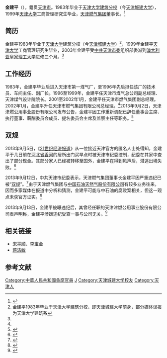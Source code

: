 {{Infobox person
| 前缀尊称   = 
| 姓名       = 金建平
| 后缀尊称   = 
| 图像       = 
| 图像大小   = 
| 图像替代   = 
| 图像说明   = 
| 本名       = 
| 字         =
| 号         =    
| 出生日期   = {{Birth date and age|1959|4|13}}
| 出生地     = 
| 失踪日期   = <!-- {{Disappeared date and age|yyyy|MM|DD|YYYY|MM|DD}}（失踪日期写在前面，出生在后） -->
| 失踪地     = 
| 失踪情况   = 
| 死亡日期   = <!-- {{Death date and age|YYYY|MM|DD|YYYY|MM|DD}}（死亡日期写在前面，出生在后） -->
| 死亡地     = 
| 死因       = 
| 遗体发现地 = 
| 墓地       = 
| 墓地坐标   = <!-- {{Coord|LAT|LONG|display=inline}} -->
| 纪念建筑   = 
| 居住地     = 
| 国籍       = {{PRC}}
| 籍贯       = [[天津市|天津市]]
| 别名       = 
| 种族       = 
| 语言       = 
| 公民权     = 
| 教育程度   = 
| 母校       = [[天津大学建筑分校|天津大学建筑分校]]（现为[[天津城建大学|天津城建大学]]）
| 职业       = 企业家
| 活跃时期   = 
| 雇主       = 天津燃气集团
| 组织       = 
| 机构       = 
| 知名原因   = 
| 知名作品   = 
| 风格       = 
| 受影响于   = 
| 影响于     = 
| 家乡       = 
| 薪金       = 
| 净资产     = 
| 身高       = 
| 体重       = 
| 发色       = 
| 瞳色       = 
| 三围       = 
| 电视节目   = 
| 头衔       = 
| 头衔时期   = 
| 前任       = 
| 继任       = 
| 政党       = {{CCP}}
| 政治运动   = 
| 竞争者     = 
| 董事会     = 
| 宗教信仰   = 
| 宗派       = 
| 刑事起诉   = 
| 刑事处罚   = 
| 刑事状况   = 
| 配偶       = 
| 伴侣       = 
| 子女       = 
| 父母       = 
| 亲属       = 
| 呼号       = 
| 获奖       = 
| 签名       = 
| 签名大小   = 
| 签名替代   = 
| module     = 
| module2    = 
| module3    = 
| module4    = 
| module5    = 
| module6    = 
| 网站       = <!-- {{URL|www.example.com}} -->
| 脚注       = 
| 宽度       = 
}}
'''金建平'''（{{bd|1959年|4月13日||catIdx=J}}），籍贯[[天津市|天津市]]。1983年毕业于[[天津大学建筑分校|天津大学建筑分校]]（今[[天津城建大学|天津城建大学]]），1999年[[天津大学|天津大学]]工商管理研究生毕业，[[天津燃气集团|天津燃气集团]]董事长。<ref name="中国企业联合会网站">{{cite web| url=http://www.cec-ceda.org.cn/qiye/q03/qj022.42.htm| title=金建平简历| publisher=中国企业联合会网站| accessdate=2013-09-13| deadurl=yes| archiveurl=https://web.archive.org/web/20110302104252/http://www.cec-ceda.org.cn/qiye/q03/qj022.42.htm| archivedate=2011-03-02}}</ref>

== 简历 ==
金建平1983年毕业于[[天津大学|天津大学]]建筑分校（今[[天津城建大学|天津城建大学]]）<ref>金建平1983年毕业于天津大学建筑分校，即天津城建大学前身，部分媒体误报为天津大学建筑系</ref>，1999年金建平[[天津大学|天津大学]]工商管理研究生毕业，2003年金建平受[[中共天津市委|中共天津市委]]组织部委派到[[墨尔本皇家理工大学|澳大利亚皇家理工大学]]进修三个月。<ref name="中国企业联合会网站" />

== 工作经历 ==
1983年，金建平毕业后进入天津市第一煤气厂，至1996年先后担任该厂的技术员、车间主任、副厂长。1996至1999年，金建平任天津市煤气总公司副总经理、天津煤气设计院院长。2001至2002年1月，金建平任天津市燃气集团副总经理。2002年1月，金建平升任天津市燃气集团有限公司总经理。<ref name="中国企业联合会网站" />2013年9月2日，天津津燃公用事业股份有限公司发布公告，金建平因工作重新调配已辞任董事会主席、执行董事、薪酬委员会成员、提名委员会主席及监察主任等职务。<ref name="国际金融报 ">{{cite web | url=http://paper.people.com.cn/gjjrb/html/2013-09/13/content_1297937.htm | title=天津燃气金建平涉嫌严重违纪 | publisher=国际金融报 | accessdate=2013-09-13 | archive-url=https://web.archive.org/web/20130920013038/http://paper.people.com.cn/gjjrb/html/2013-09/13/content_1297937.htm | archive-date=2013-09-20 | dead-url=yes }}</ref>

== 双规 ==
2013年9月5日，《[[21世纪经济报道|21世纪经济报道]]》从一位接近天津官方的匿名人士处得知，金建平于几日前在[[河北省|河北省]][[香河|香河]]的居所出门买早点时被天津市纪委控制，纪委在其家中查出了部分现金。其部分家人已经被转移至国外，金建平在得到风声后，潜逃出境失败。<ref>{{cite web| url=http://sztqb.sznews.com/html/2013-09/13/content_2621815.htm| title=天津燃气集团董事长 金建平正接受调查| publisher=深圳特区报| date=2013-09-13| accessdate=2013-09-13}}{{dead link|date=2018年4月 |bot=InternetArchiveBot |fix-attempted=yes }}</ref>

2013年9月12日，中共天津市纪委表示，天津燃气集团董事长金建平因严重违纪已被“[[双规|双规]]”。<ref name="天津燃气集团董事长金建平因严重违纪正接受组织调查">{{cite web| url=http://www.tj.xinhuanet.com/tt/jcdd/2013-09/12/c_117341550.htm| title=天津燃气集团董事长金建平因严重违纪正接受组织调查| publisher=新华网| date=2013-09-12| accessdate=2013-09-12| deadurl=yes| archiveurl=https://web.archive.org/web/20140430013846/http://www.tj.xinhuanet.com/tt/jcdd/2013-09/12/c_117341550.htm| archivedate=2014-04-30}}</ref>由于天津燃气集团与[[中国石油天然气股份有限公司|中国石油天然气股份有限公司]]有较多业务往来，因而多家媒体在报道中分析和猜测，金建平可能与中石油的腐败案相关，但这一观点未获官方证实。<ref>{{cite web | url=http://stock.jrj.com.cn/2013/09/16193415847561.shtml | title=天津燃气董事长严重违纪被查 与中石油有业务往来 | publisher=北京青年报 | accessdate=2013-09-19 | archive-date=2014-08-22 | archive-url=https://web.archive.org/web/20140822212513/http://stock.jrj.com.cn/2013/09/16193415847561.shtml | dead-url=no }}</ref>

2013年9月13日，金建平被曝违纪后，其曾经任职的天津津燃公用事业股份有限公司表声明称，金建平涉嫌违纪受查一事与公司无关。<ref>{{cite web | url=http://www.ccstock.cn/HKstock/guoqinews/2013-09-12/A1327144.html | title=津燃公用前主席涉违纪受查 事件与公司无关 | date=2013-09-13 | accessdate=2013-09-13 | archive-url=https://web.archive.org/web/20160304135858/http://www.ccstock.cn/HKstock/guoqinews/2013-09-12/A1327144.html | archive-date=2016-03-04 | dead-url=yes }}</ref>

== 相关链接 ==
*[[宋平顺|宋平顺]]、[[李宝金|李宝金]]
*[[蒋洁敏|蒋洁敏]]

== 参考文献 ==
{{reflist}}
{{中共十八大以来的反腐败工作}}
{{DEFAULTSORT:Jīn Jiànpíng}}
[[Category:中華人民共和國貪腐官員|Category:中華人民共和國貪腐官員]]
[[Category:金姓|J]]
[[Category:天津城建大学校友|Category:天津城建大学校友]]
[[Category:天津人|Category:天津人]]